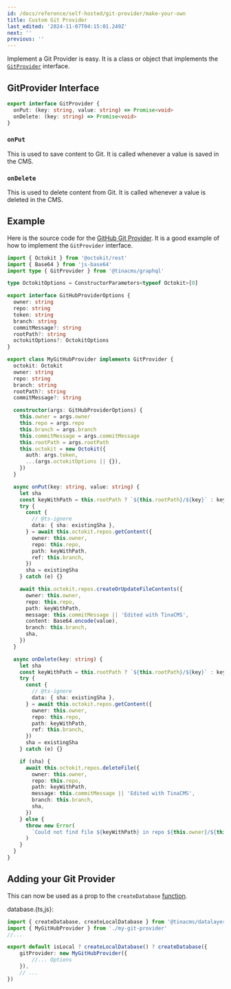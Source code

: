 ```yaml
---
id: /docs/reference/self-hosted/git-provider/make-your-own
title: Custom Git Provider
last_edited: '2024-11-07T04:15:01.249Z'
next: ''
previous: ''
---
```


Implement a Git Provider is easy. It is a class or object that implements the [`GitProvider`](#gitprovider-interface) interface.

## GitProvider Interface

```ts
export interface GitProvider {
  onPut: (key: string, value: string) => Promise<void>
  onDelete: (key: string) => Promise<void>
}
```

### `onPut`

This is used to save content to Git. It is called whenever a value is saved in the CMS.

### `onDelete`

This is used to delete content from Git. It is called whenever a value is deleted in the CMS.

## Example

Here is the source code for the [GitHub Git Provider](/docs/reference/self-hosted/git-provider/github). It is a good example of how to implement the `GitProvider` interface.

```ts
import { Octokit } from '@octokit/rest'
import { Base64 } from 'js-base64'
import type { GitProvider } from '@tinacms/graphql'

type OctokitOptions = ConstructorParameters<typeof Octokit>[0]

export interface GitHubProviderOptions {
  owner: string
  repo: string
  token: string
  branch: string
  commitMessage?: string
  rootPath?: string
  octokitOptions?: OctokitOptions
}

export class MyGitHubProvider implements GitProvider {
  octokit: Octokit
  owner: string
  repo: string
  branch: string
  rootPath?: string
  commitMessage?: string

  constructor(args: GitHubProviderOptions) {
    this.owner = args.owner
    this.repo = args.repo
    this.branch = args.branch
    this.commitMessage = args.commitMessage
    this.rootPath = args.rootPath
    this.octokit = new Octokit({
      auth: args.token,
      ...(args.octokitOptions || {}),
    })
  }

  async onPut(key: string, value: string) {
    let sha
    const keyWithPath = this.rootPath ? `${this.rootPath}/${key}` : key
    try {
      const {
        // @ts-ignore
        data: { sha: existingSha },
      } = await this.octokit.repos.getContent({
        owner: this.owner,
        repo: this.repo,
        path: keyWithPath,
        ref: this.branch,
      })
      sha = existingSha
    } catch (e) {}

    await this.octokit.repos.createOrUpdateFileContents({
      owner: this.owner,
      repo: this.repo,
      path: keyWithPath,
      message: this.commitMessage || 'Edited with TinaCMS',
      content: Base64.encode(value),
      branch: this.branch,
      sha,
    })
  }

  async onDelete(key: string) {
    let sha
    const keyWithPath = this.rootPath ? `${this.rootPath}/${key}` : key
    try {
      const {
        // @ts-ignore
        data: { sha: existingSha },
      } = await this.octokit.repos.getContent({
        owner: this.owner,
        repo: this.repo,
        path: keyWithPath,
        ref: this.branch,
      })
      sha = existingSha
    } catch (e) {}

    if (sha) {
      await this.octokit.repos.deleteFile({
        owner: this.owner,
        repo: this.repo,
        path: keyWithPath,
        message: this.commitMessage || 'Edited with TinaCMS',
        branch: this.branch,
        sha,
      })
    } else {
      throw new Error(
        `Could not find file ${keyWithPath} in repo ${this.owner}/${this.repo}`
      )
    }
  }
}
```

## Adding your Git Provider

This can now be used as a prop to the `createDatabase` [function](/docs/reference/self-hosted/database-adapter/overview/#createdatabase-function).

database.{ts,js}:

```ts
import { createDatabase, createLocalDatabase } from '@tinacms/datalayer'
import { MyGitHubProvider } from './my-git-provider'
//...

export default isLocal ? createLocalDatabase() ? createDatabase({
    gitProvider: new MyGitHubProvider({
        //... Options
    }),
    // ...
})
```
